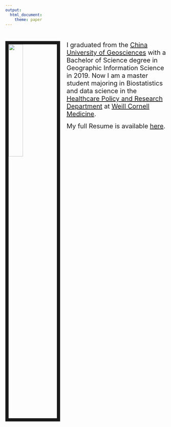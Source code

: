 ---
output: 
  html_document:
    theme: paper
---

\

<img src="https://rachsean.github.io/Mypic.JPG" style="width:30%; border:10px solid; margin-right: 20px" align="left">

<span style="font-size:20px;">
I graduated from the [China University of Geosciences](http://en.cug.edu.cn/) with a Bachelor of Science degree in Geographic Information Science in 2019. 
</span>
<span style="font-size:20px;">
Now I am a master student majoring in Biostatistics and data science in the [Healthcare Policy and Research Department](https://hpr.weill.cornell.edu/) at [Weill Cornell Medicine](https://weill.cornell.edu/).
</span>


<span style="font-size:20px;">
My full Resume is available [here](https://rachsean.github.io/Resume.pdf). 
</span>





